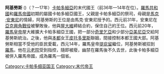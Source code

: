 '''阿基勞斯''' ({{lang-grc|Αρχέλαος|Arkhélaos}})（？—17年）[[卡帕多細亞|卡帕多細亞]]的末代國王（前36年—14年在位）。[[羅馬共和國|羅馬共和國]]和[[羅馬帝國|羅馬帝國]]初期的屬國卡帕多細亞國王，父親是卡帕多細亞的祭司，母親是[[馬克·安東尼|馬克·安東尼]]的情婦，阿基勞斯的王位是由馬克·安東尼授予的。西元前31年，安東尼在[[亞克興角戰役|亞克興角戰役]]被擊敗後，他與[[屋大維|屋大維]]締結合約，保住自己的王位。西元前20年，[[羅馬皇帝|羅馬皇帝]]屋大維擴大卡帕多細亞王國，把一部分[[奇里乞亞|奇里乞亞]]和少部分[[亞美尼亞|亞美尼亞]]交給阿基勞斯統治。之後，他與[[本都|本都]]女王[[皮托多里斯|皮托多里斯]]聯姻，間接控制本都王國大部。阿基勞斯相當不受他的臣民愛載，西元14年，羅馬皇帝[[提庇留|提庇留]]繼位，阿基勞斯被招到[[羅馬|羅馬]]，他在[[元老院|元老院]]受到指控，隨即被廢，幽禁在羅馬後不久去世，此後卡帕多細亞被併入羅馬帝國，成為羅馬一個省。

{{start box}}
{{s-before|[[阿里阿拉特十世|阿里阿拉特十世]]}}
{{s-title|[[卡帕多细亚统治者列表|卡帕多細亞國王]]}}
{{s-after|[[羅馬帝國|羅馬帝國]]<br>[[卡帕多細亞|卡帕多細亞]]王國滅亡}}
{{end box}}

{{希臘化時代統治者}}
[[Category:卡帕多细亚国王|Category:卡帕多细亚国王]]
[[Category:末代帝王|Category:末代帝王]]